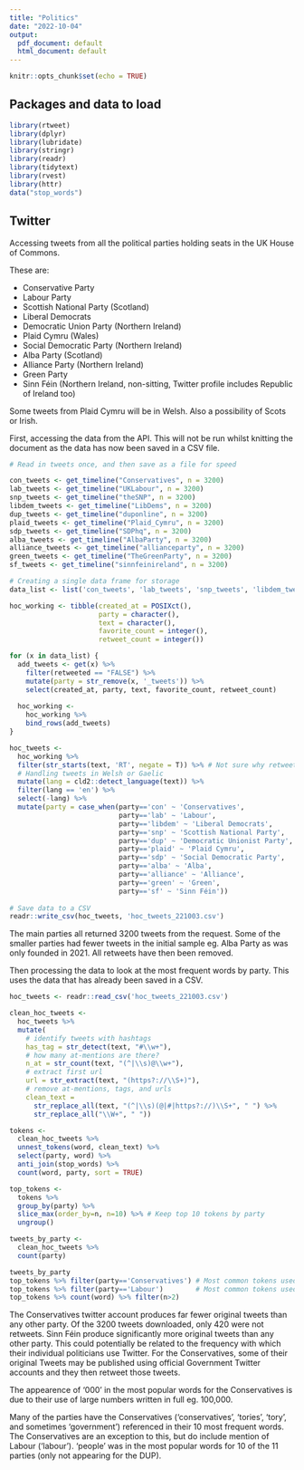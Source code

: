 ```yaml
---
title: "Politics"
date: "2022-10-04"
output:
  pdf_document: default
  html_document: default
---
```


```r
knitr::opts_chunk$set(echo = TRUE)
```

## Packages and data to load
```r
library(rtweet)
library(dplyr)
library(lubridate)
library(stringr)
library(readr)
library(tidytext)
library(rvest)
library(httr)
data("stop_words")
```

## Twitter

Accessing tweets from all the political parties holding seats in the UK House of Commons.

These are:

* Conservative Party
* Labour Party
* Scottish National Party (Scotland)
* Liberal Democrats
* Democratic Union Party (Northern Ireland)
* Plaid Cymru (Wales)
* Social Democratic Party (Northern Ireland)
* Alba Party (Scotland)
* Alliance Party (Northern Ireland)
* Green Party
* Sinn Féin (Northern Ireland, non-sitting, Twitter profile includes Republic of Ireland too)

Some tweets from Plaid Cymru will be in Welsh. Also a possibility of Scots or Irish.

First, accessing the data from the API. This will not be run whilst knitting the document as the data has now been saved in a CSV file.

```r
# Read in tweets once, and then save as a file for speed

con_tweets <- get_timeline("Conservatives", n = 3200)
lab_tweets <- get_timeline("UKLabour", n = 3200)
snp_tweets <- get_timeline("theSNP", n = 3200)
libdem_tweets <- get_timeline("LibDems", n = 3200)
dup_tweets <- get_timeline("duponline", n = 3200)
plaid_tweets <- get_timeline("Plaid_Cymru", n = 3200)
sdp_tweets <- get_timeline("SDPhq", n = 3200)
alba_tweets <- get_timeline("AlbaParty", n = 3200)
alliance_tweets <- get_timeline("allianceparty", n = 3200)
green_tweets <- get_timeline("TheGreenParty", n = 3200)
sf_tweets <- get_timeline("sinnfeinireland", n = 3200)

# Creating a single data frame for storage
data_list <- list('con_tweets', 'lab_tweets', 'snp_tweets', 'libdem_tweets', 'dup_tweets', 'plaid_tweets', 'sdp_tweets', 'alba_tweets', 'alliance_tweets', 'green_tweets', 'sf_tweets')

hoc_working <- tibble(created_at = POSIXct(),
                      party = character(),
                      text = character(),
                      favorite_count = integer(),
                      retweet_count = integer())

for (x in data_list) {
  add_tweets <- get(x) %>%
    filter(retweeted == "FALSE") %>%
    mutate(party = str_remove(x, '_tweets')) %>% 
    select(created_at, party, text, favorite_count, retweet_count)
  
  hoc_working <-
    hoc_working %>%
    bind_rows(add_tweets)
}

hoc_tweets <-
  hoc_working %>%
  filter(str_starts(text, 'RT', negate = T)) %>% # Not sure why retweet flag didn't work
  # Handling tweets in Welsh or Gaelic
  mutate(lang = cld2::detect_language(text)) %>%
  filter(lang == 'en') %>%
  select(-lang) %>%
  mutate(party = case_when(party=='con' ~ 'Conservatives',
                           party=='lab' ~ 'Labour',
                           party=='libdem' ~ 'Liberal Democrats',
                           party=='snp' ~ 'Scottish National Party',
                           party=='dup' ~ 'Democratic Unionist Party',
                           party=='plaid' ~ 'Plaid Cymru',
                           party=='sdp' ~ 'Social Democratic Party',
                           party=='alba' ~ 'Alba',
                           party=='alliance' ~ 'Alliance',
                           party=='green' ~ 'Green',
                           party=='sf' ~ 'Sinn Féin'))
  
# Save data to a CSV
readr::write_csv(hoc_tweets, 'hoc_tweets_221003.csv')
```

The main parties all returned 3200 tweets from the request. Some of the smaller parties had fewer tweets in the initial sample eg. Alba Party as was only founded in 2021. All retweets have then been removed.

Then processing the data to look at the most frequent words by party. This uses the data that has already been saved in a CSV.

```r
hoc_tweets <- readr::read_csv('hoc_tweets_221003.csv')

clean_hoc_tweets <-
  hoc_tweets %>%
  mutate(
    # identify tweets with hashtags
    has_tag = str_detect(text, "#\\w+"),
    # how many at-mentions are there?
    n_at = str_count(text, "(^|\\s)@\\w+"),
    # extract first url
    url = str_extract(text, "(https?://\\S+)"),
    # remove at-mentions, tags, and urls
    clean_text = 
      str_replace_all(text, "(^|\\s)(@|#|https?://)\\S+", " ") %>% 
      str_replace_all("\\W+", " "))

tokens <-
  clean_hoc_tweets %>%
  unnest_tokens(word, clean_text) %>%
  select(party, word) %>%
  anti_join(stop_words) %>%
  count(word, party, sort = TRUE)

top_tokens <-
  tokens %>%
  group_by(party) %>%
  slice_max(order_by=n, n=10) %>% # Keep top 10 tokens by party
  ungroup()

tweets_by_party <-
  clean_hoc_tweets %>%
  count(party)

tweets_by_party
top_tokens %>% filter(party=='Conservatives') # Most common tokens used by the Conservatives
top_tokens %>% filter(party=='Labour')        # Most common tokens used by Labour
top_tokens %>% count(word) %>% filter(n>2)
```

The Conservatives twitter account produces far fewer original tweets than any other party. Of the 3200 tweets downloaded, only 420 were not retweets. Sinn Féin produce significantly more original tweets than any other party. This could potentially be related to the frequency with which their individual politicians use Twitter. For the Conservatives, some of their original Tweets may be published using official Government Twitter accounts and they then retweet those tweets.

The appearence of '000' in the most popular words for the Conservatives is due to their use of large numbers written in full eg. 100,000.

Many of the parties have the Conservatives ('conservatives', 'tories', 'tory', and sometimes 'government') referenced in their 10 most frequent words. The Conservatives are an exception to this, but do include mention of Labour ('labour'). 'people' was in the most popular words for 10 of the 11 parties (only not appearing for the DUP).
